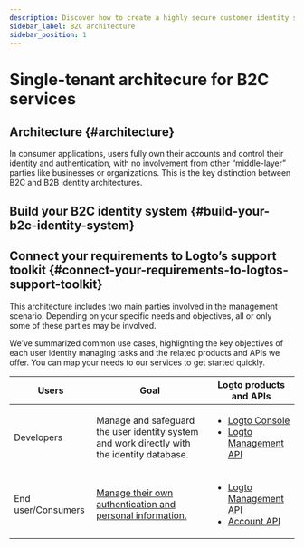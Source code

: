 ```yaml
---
description: Discover how to create a highly secure customer identity system with all essential AuthN and AuthO features.
sidebar_label: B2C architecture
sidebar_position: 1
---
```




# Single-tenant architecure for B2C services

## Architecture \{#architecture}

In consumer applications, users fully own their accounts and control their identity and authentication, with no involvement from other “middle-layer” parties like businesses or organizations. This is the key distinction between B2C and B2B identity architectures.

<ImageB2c width="100%" height="auto" />

## Build your B2C identity system \{#build-your-b2c-identity-system}

<GenericFeatures />

## Connect your requirements to Logto’s support toolkit \{#connect-your-requirements-to-logtos-support-toolkit}

This architecture includes two main parties involved in the management scenario. Depending on your specific needs and objectives, all or only some of these parties may be involved.

We’ve summarized common use cases, highlighting the key objectives of each user identity managing tasks and the related products and APIs we offer. You can map your needs to our services to get started quickly.

| Users              | Goal                                                                                        | Logto products and APIs                                                                                                                                          |
| ------------------ | ------------------------------------------------------------------------------------------- | ---------------------------------------------------------------------------------------------------------------------------------------------------------------- |
| Developers         | Manage and safeguard the user identity system and work directly with the identity database. | <ul><li>[Logto Console](https://cloud.logto.io)</li><li>[Logto Management API](https://openapi.logto.io/)</li></ul>                                              |
| End user/Consumers | [Manage their own authentication and personal information.](/end-user-flows)                | <ul><li>[Logto Management API](https://openapi.logto.io/)</li><li>[Account API](https://openapi.logto.io/operation/operation-getaccountcentersettings)</li></ul> |

<RelatedResource />
